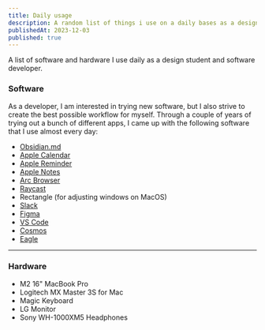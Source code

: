 ```yaml
---
title: Daily usage
description: A random list of things i use on a daily bases as a design student and software developer
publishedAt: 2023-12-03
published: true
---
```


A list of software and hardware I use daily as a design student and software developer.



### Software

As a developer, I am interested in trying new software, but I also strive to create the best possible workflow for myself. Through a couple of years of trying out a bunch of different apps, I came up with the following software that I use almost every day:

- [Obsidian.md](https://obsidian.md/)
- [Apple Calendar]()
- [Apple Reminder]()
- [Apple Notes]()
- [Arc Browser](https://arc.net/)
- [Raycast](https://www.raycast.com/)
- Rectangle (for adjusting windows on MacOS)
- [Slack](https://slack.com/intl/de-de)
- [Figma](https://www.figma.com/de/)
- [VS Code](https://code.visualstudio.com/)   
- [Cosmos](https://www.cosmos.so/)
- [Eagle](https://eagle.cool/)

--- 

### Hardware
- M2 16" MacBook Pro 
- Logitech MX Master 3S for Mac
- Magic Keyboard 
- LG Monitor
- Sony WH-1000XM5 Headphones

